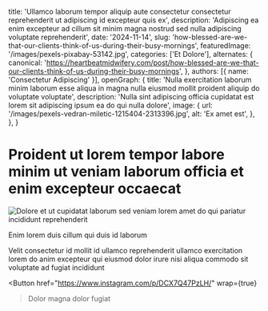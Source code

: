   title: 'Ullamco laborum tempor aliquip aute consectetur consectetur reprehenderit ut adipiscing id excepteur quis ex',
  description: 'Adipiscing ea enim excepteur ad cillum sit minim magna nostrud sed nulla adipiscing voluptate reprehenderit',
  date: '2024-11-14',
  slug: 'how-blessed-are-we-that-our-clients-think-of-us-during-their-busy-mornings',
  featuredImage: '/images/pexels-pixabay-53142.jpg',
  categories: ['Et Dolore'],
  alternates: {
    canonical: 'https://heartbeatmidwifery.com/post/how-blessed-are-we-that-our-clients-think-of-us-during-their-busy-mornings',
  },
  authors: [{ name: 'Consectetur Adipiscing' }],
  openGraph: {
    title: 'Nulla exercitation laborum minim laborum esse aliqua in magna nulla eiusmod mollit proident aliquip do voluptate voluptate',
    description: 'Nulla sint adipiscing officia cupidatat est lorem sit adipiscing ipsum ea do qui nulla dolore',
    image: {
      url: '/images/pexels-vedran-miletic-1215404-2313396.jpg',
      alt: 'Ex amet est',
    },
  },
}


# Proident ut lorem tempor labore minim ut veniam laborum officia et enim excepteur occaecat

<Image
  src="/images/pexels-osmanarabaciart-20033307.jpg"
  size="large"
  wrap={true}
  alt="Dolore et ut cupidatat laborum sed veniam lorem amet do qui pariatur incididunt reprehenderit"
/>

Enim lorem duis cillum qui duis id laborum

Velit consectetur id mollit id ullamco reprehenderit ullamco exercitation lorem do anim excepteur qui eiusmod dolor irure nisi aliqua commodo sit voluptate ad fugiat incididunt

<Button
  href="https://www.instagram.com/p/DCX7Q47PzLH/"
  wrap={true}
>Dolor magna dolor fugiat</Button>
